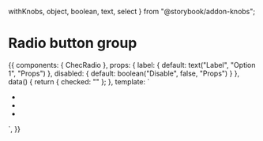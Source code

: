   withKnobs,
  object,
  boolean,
  text,
  select
} from "@storybook/addon-knobs";

<Meta title="Components/Form/Radio button" component={ChecRadio}></Meta>

# Radio button group

<Props of={ChecRadio} />

<Preview>
  <Story name="Radio group">
    {{
      components: {
        ChecRadio
      },
      props: {
        label: {
          default: text("Label", "Option 1", "Props")
        },
        disabled: {
          default: boolean("Disable", false, "Props")
        }
      },
      data() {
        return {
          checked: ""
        };
      },
      template: `
        <div class="py-16 font-lato flex justify-center bg-gray-100">
        <ul>
          <li>
            <ChecRadio
              name="one"
              :label="label"
              value="a"
              :disabled="disabled"
              v-model="checked"
            />
          </li>
          <li>
            <ChecRadio
              label="Option 2"
              name="two"
              value="b"
              :disabled="disabled"
              v-model="checked"
            />
          </li>
          <li>
            <ChecRadio
              label="Disabled"
              name="four"
              value="d"
              disabled="disabled"
              v-model="checked"
            />
          </li>
          </ul>
        </div>
        `,
    }}
  </Story>
</Preview>
